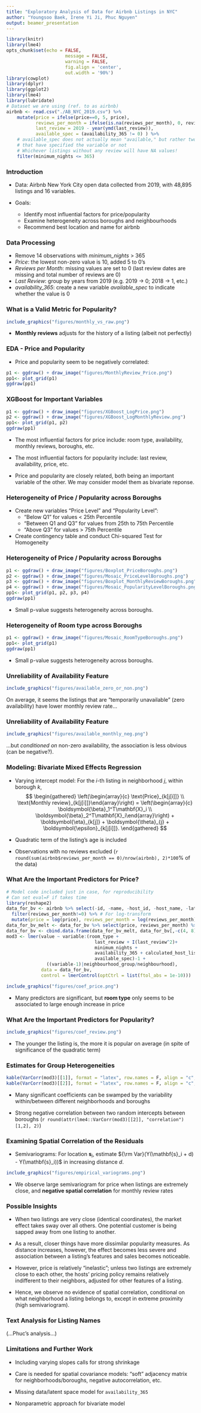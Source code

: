 ```yaml
---
title: "Exploratory Analysis of Data for Airbnb Listings in NYC"
author: "Youngsoo Baek, Irene Yi Ji, Phuc Nguyen"
output: beamer_presentation
---
```


```r
library(knitr)
library(lme4)
opts_chunk$set(echo = FALSE, 
                      message = FALSE, 
                      warning = FALSE,
                      fig.align = 'center',
                      out.width = '90%')
library(cowplot)
library(dplyr)
library(ggplot2)
library(lme4)
library(lubridate)
# Dataset we are using (ref. to as airbnb)
airbnb <- read.csv("./AB_NYC_2019.csv") %>% 
    mutate(price = ifelse(price==0, 5, price),
           reviews_per_month = ifelse(is.na(reviews_per_month), 0, reviews_per_month),
           last_review = 2019 - year(ymd(last_review)),
           available_spec = (availability_365 != 0) ) %>%
    # available_spec does not actually mean "available," but rather two diff. groups
    # that have specified the variable or not
    # Whichever listings without any review will have NA values!
    filter(minimum_nights <= 365)
```

### Introduction
* Data: Airbnb New York City open data collected from 2019, with 48,895 listings and 16 variables.  
  
* Goals:  
  + Identify most influential factors for price/popularity  
  + Examine heterogeneity across boroughs and neighbourhoods  
  + Recommend best location and name for airbnb

### Data Processing
* Remove 14 observations with *minimum_nights* > 365
* *Price*: the lowest non-zero value is 10, added 5 to 0's 
* *Reviews per Month*: missing values are set to 0 (last review dates are missing and total number of reviews are 0)
* *Last Review*: group by years from 2019 (e.g. 2019 -> 0; 2018 -> 1, etc.)
* *availability_365*: create a new variable *available_spec* to indicate whether the value is 0

### What is a Valid Metric for Popularity?

```r
include_graphics("figures/monthly_vs_raw.png")
```

* __Monthly reviews__ adjusts for the history of a listing (albeit not perfectly)

### EDA - Price and Popularity
* Price and popularity seem to be negatively correlated:
```r
p1 <- ggdraw() + draw_image("figures/MonthlyReview_Price.png")
pp1<- plot_grid(p1)
ggdraw(pp1)
```

### XGBoost for Important Variables
```r
p1 <- ggdraw() + draw_image("figures/XGBoost_LogPrice.png")
p2 <- ggdraw() + draw_image("figures/XGBoost_LogMonthlyReview.png")
pp1<- plot_grid(p1, p2)
ggdraw(pp1)
```

* The most influential factors for price include: room type, availability, monthly reviews, boroughs, etc.  

* The most influential factors for popularity include: last review, availability, price, etc.  

* Price and popularity are closely related, both being an important variable of the other. We may consider model them as bivariate reponse.  

### Heterogeneity of Price / Popularity across Boroughs
* Create new variables "Price Level" and "Popularity Level":  
  + "Below Q1" for values < 25th Percentile
  + "Between Q1 and Q3" for values from 25th to 75th Percentile  
  + "Above Q3" for values > 75th Percentile  
  
* Create contingency table and conduct Chi-squared Test for Homogeneity  

### Heterogeneity of Price / Popularity across Boroughs
```r
p1 <- ggdraw() + draw_image("figures/Boxplot_PriceBoroughs.png")
p2 <- ggdraw() + draw_image("figures/Mosaic_PriceLevelBoroughs.png")
p3 <- ggdraw() + draw_image("figures/Boxplot_MonthlyReviewBoroughs.png")
p4 <- ggdraw() + draw_image("figures/Mosaic_PopularityLevelBoroughs.png")
pp1<- plot_grid(p1, p2, p3, p4)
ggdraw(pp1)
```
  
* Small p-value suggests heterogeneity across boroughs.

### Heterogeneity of Room type across Boroughs
```r
p1 <- ggdraw() + draw_image("figures/Mosaic_RoomTypeBoroughs.png")
pp1<- plot_grid(p1)
ggdraw(pp1)
```

* Small p-value suggests heterogeneity across boroughs.

### Unreliability of Availability Feature

```r
include_graphics("figures/available_zero_or_non.png")
```

On average, it seems the listings that are "temporarily unavailable" (zero availability) have lower monthly review rate...

### Unreliability of Availability Feature

```r
include_graphics("figures/available_monthly_neg.png")
```

...but _conditioned on_ non-zero availability, the association is less obvious (can be negative?).

### Modeling: Bivariate Mixed Effects Regression

  * Varying intercept model: For the $i$-th listing in neighborhood $j$, within borough $k$,
$$
\begin{gathered}
\left(\begin{array}{c} \text{Price}_{k[j[i]]} \\ \text{Monthly review}_{k[j[i]]}\end{array}\right) =
\left(\begin{array}{c} \boldsymbol{\beta}_1^T\mathbf{X}_i \\ \boldsymbol{\beta}_2^T\mathbf{X}_i\end{array}\right) +
\boldsymbol{\eta}_{k[j]} + \boldsymbol{\theta}_{j} + \boldsymbol{\epsilon}_{k[j[i]]}.
\end{gathered}
$$

  * Quadratic term of the listing's age is included

  * Observations with no reviews excluded (`r round(sum(airbnb$reviews_per_month == 0)/nrow(airbnb), 2)*100`\% of the data)

### What Are the Important Predictors for Price?

```r
# Model code included just in case, for reproducibility
# Can set eval=F if takes time
library(reshape2)
data_for_bv <- airbnb %>% select(-id, -name, -host_id, -host_name, -latitude, -longitude) %>% 
  filter(reviews_per_month!=0) %>% # For log-transform
  mutate(price = log(price), reviews_per_month = log(reviews_per_month))
data_for_bv_melt <- data_for_bv %>% select(price, reviews_per_month) %>% melt(.)
data_for_bv <- cbind.data.frame(data_for_bv_melt, data_for_bv[,-c(4, 8)])
mod3 <- lmer(value ~ variable:(room_type + 
                                 last_review + I(last_review^2)+ 
                                 minimum_nights + 
                                 availability_365 + calculated_host_listings_count + 
                                 available_spec)-1 + 
               ((variable-1)|neighbourhood_group/neighbourhood),
             data = data_for_bv,
             control = lmerControl(optCtrl = list(ftol_abs = 1e-10)))
```

```r
include_graphics("figures/coef_price.png")
```

  * Many predictors are significant, but __room type__ only seems to be associated to large enough increase in price
  
### What Are the Important Predictors for Popularity?

```r
include_graphics("figures/coef_review.png")
```

  * The younger the listing is, the more it is popular on average (in spite of significance of the quadratic term)

### Estimates for Group Heterogeneities

```r
kable(VarCorr(mod3)[[1]], format = "latex", row.names = F, align = "c", digits = 2)
kable(VarCorr(mod3)[[2]], format = "latex", row.names = F, align = "c", digits = 2)
```

  * Many significant coefficients can be swamped by the variability within/between different neighborhoods and boroughs
  
  * Strong negative correlation between two random intercepts between boroughs (`r round(attr(lme4::VarCorr(mod3)[[2]], "correlation")[1,2], 2)`) 

### Examining Spatial Correlation of the Residuals

  * Semivariograms: For location $\mathbf{s}_i$, estimate ${\rm Var}(Y(\mathbf{s}_i + d) - Y(\mathbf{s}_i))$ in increasing distance $d$.

```r
include_graphics("figures/empirical_variograms.png")
```

  * We observe large semivariogram for price when listings are extremely close, and __negative spatial correlation__ for monthly review rates

### Possible Insights

  * When two listings are very close (identical coordinates), the market effect takes sway over all others. One potential customer is being sapped away from one listing to another.
  
  * As a result, closer things have more dissimilar popularity measures. As distance increases, however, the effect becomes less severe and association between a listing's features and sales becomes noticeable.
  
   * However, price is relatively "inelastic"; unless two listings are extremely close to each other, the hosts' pricing policy remains relatively indifferent to their neighbors, adjusted for other features of a listing.
  
  * Hence, we observe no evidence of spatial correlation, conditional on what neighborhood a listing belongs to, except in extreme proximity (high semivariogram).

### Text Analysis for Listing Names

(...Phuc's analysis...)

### Limitations and Further Work

  * Including varying slopes calls for strong shrinkage

  * Care is needed for spatial covariance models: "soft" adjacency matrix for neighborhoods/boroughs, negative autocorrelation, etc.

  * Missing data/latent space model for `availability_365`
  
  * Nonparametric approach for bivariate model
  
  